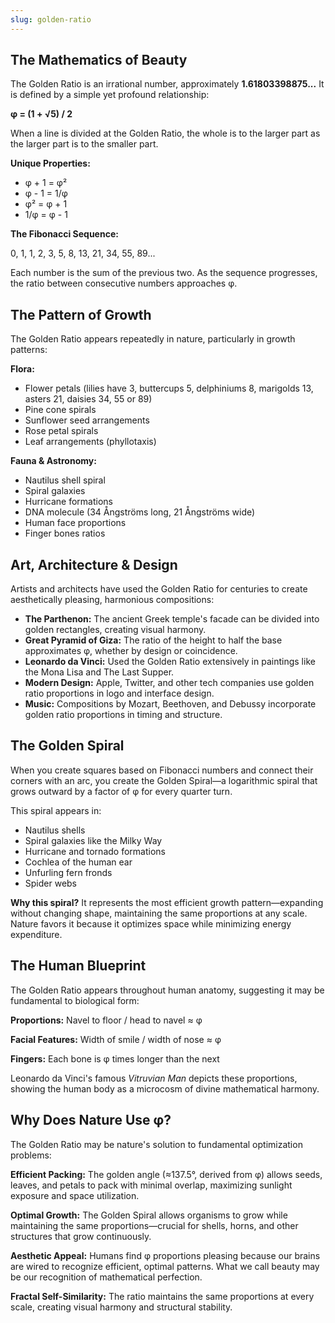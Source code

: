 ```yaml
---
slug: golden-ratio
---
```


<Section title="The Mathematics of Beauty">

## The Mathematics of Beauty

The Golden Ratio is an irrational number, approximately **1.61803398875...** It is defined by a simple yet profound relationship:

**φ = (1 + √5) / 2**

When a line is divided at the Golden Ratio, the whole is to the larger part as the larger part is to the smaller part.

**Unique Properties:**
- φ + 1 = φ²
- φ - 1 = 1/φ
- φ² = φ + 1
- 1/φ = φ - 1

**The Fibonacci Sequence:**

0, 1, 1, 2, 3, 5, 8, 13, 21, 34, 55, 89...

Each number is the sum of the previous two. As the sequence progresses, the ratio between consecutive numbers approaches φ.

</Section>

<Section title="The Pattern of Growth">

## The Pattern of Growth

The Golden Ratio appears repeatedly in nature, particularly in growth patterns:

**Flora:**
- Flower petals (lilies have 3, buttercups 5, delphiniums 8, marigolds 13, asters 21, daisies 34, 55 or 89)
- Pine cone spirals
- Sunflower seed arrangements
- Rose petal spirals
- Leaf arrangements (phyllotaxis)

**Fauna & Astronomy:**
- Nautilus shell spiral
- Spiral galaxies
- Hurricane formations
- DNA molecule (34 Ångströms long, 21 Ångströms wide)
- Human face proportions
- Finger bones ratios

</Section>

<Section title="Art, Architecture & Design">

## Art, Architecture & Design

Artists and architects have used the Golden Ratio for centuries to create aesthetically pleasing, harmonious compositions:

- **The Parthenon:** The ancient Greek temple's facade can be divided into golden rectangles, creating visual harmony.
- **Great Pyramid of Giza:** The ratio of the height to half the base approximates φ, whether by design or coincidence.
- **Leonardo da Vinci:** Used the Golden Ratio extensively in paintings like the Mona Lisa and The Last Supper.
- **Modern Design:** Apple, Twitter, and other tech companies use golden ratio proportions in logo and interface design.
- **Music:** Compositions by Mozart, Beethoven, and Debussy incorporate golden ratio proportions in timing and structure.

</Section>

<Section title="The Golden Spiral">

## The Golden Spiral

When you create squares based on Fibonacci numbers and connect their corners with an arc, you create the Golden Spiral—a logarithmic spiral that grows outward by a factor of φ for every quarter turn.

This spiral appears in:
- Nautilus shells
- Spiral galaxies like the Milky Way
- Hurricane and tornado formations
- Cochlea of the human ear
- Unfurling fern fronds
- Spider webs

**Why this spiral?** It represents the most efficient growth pattern—expanding without changing shape, maintaining the same proportions at any scale. Nature favors it because it optimizes space while minimizing energy expenditure.

</Section>

<Section title="The Human Blueprint">

## The Human Blueprint

The Golden Ratio appears throughout human anatomy, suggesting it may be fundamental to biological form:

**Proportions:** Navel to floor / head to navel ≈ φ

**Facial Features:** Width of smile / width of nose ≈ φ

**Fingers:** Each bone is φ times longer than the next

Leonardo da Vinci's famous *Vitruvian Man* depicts these proportions, showing the human body as a microcosm of divine mathematical harmony.

</Section>

<Section title="Why Does Nature Use φ?">

## Why Does Nature Use φ?

The Golden Ratio may be nature's solution to fundamental optimization problems:

**Efficient Packing:** The golden angle (≈137.5°, derived from φ) allows seeds, leaves, and petals to pack with minimal overlap, maximizing sunlight exposure and space utilization.

**Optimal Growth:** The Golden Spiral allows organisms to grow while maintaining the same proportions—crucial for shells, horns, and other structures that grow continuously.

**Aesthetic Appeal:** Humans find φ proportions pleasing because our brains are wired to recognize efficient, optimal patterns. What we call beauty may be our recognition of mathematical perfection.

**Fractal Self-Similarity:** The ratio maintains the same proportions at every scale, creating visual harmony and structural stability.

</Section>
